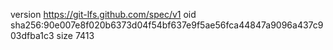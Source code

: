 version https://git-lfs.github.com/spec/v1
oid sha256:90e007e8f020b6373d04f54bf637e9f5ae56fca44847a9096a437c903dfba1c3
size 7413
